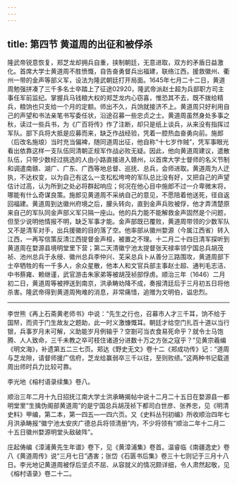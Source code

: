 ```yaml
---
---
---
```

title: 第四节 黄道周的出征和被俘杀
---




隆武帝锐意恢复，郑芝龙却拥兵自重，挟制朝廷，无意进取，双方的矛盾日益激化。首席大学士黄道周不胜愤慨，自告奋勇督兵出福建，联络江西，援救徽州、衢州一带的金声等部义军，设法为隆武朝廷打开局面。1645年七月二十二日，黄道周勉强拼凑了三千多名士卒踏上了征途02920，隆武帝派赵士超为兵部职方司主事任军前监纪。掌握兵马钱粮大权的郑芝龙内心窃喜，惟恐其不去，既不拨给精兵，粮饷也只支给一个月的定额。师出不久，兵饷就接济不上。黄道周只好利用自己的声望和书法亲笔书写委任状，沿途召募一些忠贞之士。黄道周虽然身处多事之秋，读过一些兵书，为《广百将传》作了注断，却只是纸上谈兵，从来没有指挥过军队。部下兵将大抵是应募而来，缺乏作战经验，凭着一腔热血奋勇向前。施郎（后改名施琅）当时充当偏裨，随同道周出征，他自称“十七岁作贼”，凭军事眼光看出依靠这样一支队伍同清朝正规军作战必败无疑。因此，他向黄道周建议，遣散队伍，只带少数经过挑选的人由小路直接进入赣州，以首席大学士督师的名义节制和调遣南赣、湖广、广东、广西等地总督、巡抚、总兵，会师进取。黄道周为人迂执，不达权变，以为自己有这么一支松松垮垮的军队总比没有好，又把自己的声望估计过高，认为所到之处必将群起响应；何况在他心目中施郎不过一介卑微末将，哪能有什么奇谋良策。施郎见黄道周不采纳自己的意见，不愿陪着他送死，径自返回福建。黄道周到达徽州府境之后，朦头转向，直到金声兵败被俘，他才弄清楚原来自己的军队同金声部义军只隔一座山。他的兵力能不能解救金声固然是个问题，但至少说明他情报不明，缺乏军事才能。金声部既已覆败，黄道周带领的少数军队又不是清军对手，出兵援徽的目的落了空。他率部从徽州婺源（今属江西省）转入江西，一再写信策反清江西提督金声桓，被置之不理。十二月二十四日清军探听到黄道周在婺源县境明堂里下营；第二天清徽宁池太提督张天禄率领宁国总兵胡茂祯、池州总兵于永绶、徽州总兵李仲兴、芜采总兵卜从善分三路围攻，黄道周部下士卒牺牲的有一千多人，余众星散，他本人和文官兵部主事赵士超、通判毛志洁、中书蔡雍、赖继谨，武官游击朱家弟等被胡茂祯部俘虏。顺治三年（1646）二月初二日，黄道周等被押送到南京，洪承畴劝降不成，奏报清廷后于三月初五日将他杀害。隆武帝得到黄道周殉难的消息，非常痛惜，追赠为文明伯，谥忠烈。



* * *



 李世熊《再上石斋黄老师书》中说：“先生之行也，召募市人才三千耳，饷不给于国帑，而资于门生故友之题助，此一时义激慷慨耳。朝廷才给空门扎百十道以当行银，兵事岁月未可解，义助能岁月例输乎？空劄可当衣食易死命乎？就令士马饱腾、人人致命，三千未教之卒可枝住诸道分进数十万之方张之寇乎？”见黄宗羲编《明文海》，补遗第五二三七页。郑达《野史无文》卷十二《郑成功传》记：“道周与芝龙隙，请督师援广信府，芝龙给赢弱卒三千以往，至则败绩。”这两种书记载道周出师时兵力比较可靠。 ​​​​​​​​​



李光地《榕村语录续集》卷八。 ​​​​​​​​​



顺治三年二月十九日招抚江南大学士洪承畴揭帖中说十二月二十五日在婺源县一都明堂里“生擒伪阁部黄道周”的是宁国总兵胡茂祯下都司白世彦、张养忠，见《明清史料》甲编，第二本，第一四五—一四六页。又《史料丛刊初编》所收顺治四年七月洪承畴报“徽宁池太安庆广德总兵将领清册”内，不少将领有“顺治二年十二月二十五日徽州婺源明堂头敌破阵”。 ​​​​​​​​​



 庄起俦编《漳浦黄先生年谱》卷下，见《黄漳浦集》卷首。温睿临《南疆逸史》卷八《黄道周传》说“三月七日”遇害；张岱《石匮书后集》卷三十七则记于三月十八日。李光地记黄道周被俘后坚贞不屈、从容就义的情况颇详细，令人肃然起敬，见《榕村语录》卷二十二。 ​​​​​​​​​